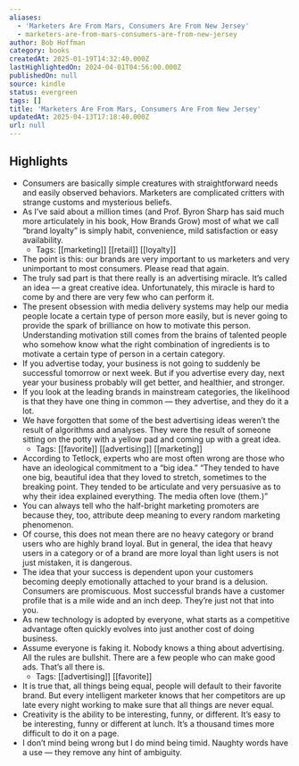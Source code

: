 ```yaml
---
aliases:
  - 'Marketers Are From Mars, Consumers Are From New Jersey'
  - marketers-are-from-mars-consumers-are-from-new-jersey
author: Bob Hoffman
category: books
createdAt: 2025-01-19T14:32:40.000Z
lastHighlightedOn: 2024-04-01T04:56:00.000Z
publishedOn: null
source: kindle
status: evergreen
tags: []
title: 'Marketers Are From Mars, Consumers Are From New Jersey'
updatedAt: 2025-04-13T17:18:40.000Z
url: null
---
```

## Highlights

- Consumers are basically simple creatures with straightforward needs and easily observed behaviors. Marketers are complicated critters with strange customs and mysterious beliefs.
- As I’ve said about a million times (and Prof. Byron Sharp has said much more articulately in his book, How Brands Grow) most of what we call “brand loyalty” is simply habit, convenience, mild satisfaction or easy availability.
  - Tags: [[marketing]] [[retail]] [[loyalty]]
- The point is this: our brands are very important to us marketers and very unimportant to most consumers. Please read that again.
- The truly sad part is that there really is an advertising miracle. It’s called an idea — a great creative idea. Unfortunately, this miracle is hard to come by and there are very few who can perform it.
- The present obsession with media delivery systems may help our media people locate a certain type of person more easily, but is never going to provide the spark of brilliance on how to motivate this person. Understanding motivation still comes from the brains of talented people who somehow know what the right combination of ingredients is to motivate a certain type of person in a certain category.
- If you advertise today, your business is not going to suddenly be successful tomorrow or next week. But if you advertise every day, next year your business probably will get better, and healthier, and stronger.
- If you look at the leading brands in mainstream categories, the likelihood is that they have one thing in common — they advertise, and they do it a lot.
- We have forgotten that some of the best advertising ideas weren’t the result of algorithms and analyses. They were the result of someone sitting on the potty with a yellow pad and coming up with a great idea.
  - Tags: [[favorite]] [[advertising]] [[marketing]]
- According to Tetlock, experts who are most often wrong are those who have an ideological commitment to a “big idea.” “They tended to have one big, beautiful idea that they loved to stretch, sometimes to the breaking point. They tended to be articulate and very persuasive as to why their idea explained everything. The media often love (them.)”
- You can always tell who the half-bright marketing promoters are because they, too, attribute deep meaning to every random marketing phenomenon.
- Of course, this does not mean there are no heavy category or brand users who are highly brand loyal. But in general, the idea that heavy users in a category or of a brand are more loyal than light users is not just mistaken, it is dangerous.
- The idea that your success is dependent upon your customers becoming deeply emotionally attached to your brand is a delusion. Consumers are promiscuous. Most successful brands have a customer profile that is a mile wide and an inch deep. They’re just not that into you.
- As new technology is adopted by everyone, what starts as a competitive advantage often quickly evolves into just another cost of doing business.
- Assume everyone is faking it. Nobody knows a thing about advertising. All the rules are bullshit. There are a few people who can make good ads. That’s all there is.
  - Tags: [[advertising]] [[favorite]]
- It is true that, all things being equal, people will default to their favorite brand. But every intelligent marketer knows that her competitors are up late every night working to make sure that all things are never equal.
- Creativity is the ability to be interesting, funny, or different. It’s easy to be interesting, funny or different at lunch. It’s a thousand times more difficult to do it on a page.
- I don’t mind being wrong but I do mind being timid. Naughty words have a use — they remove any hint of ambiguity.
